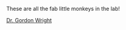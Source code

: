 These are all the fab little monkeys in the lab!

[Dr. Gordon Wright](https://www.littlemonkeylab.com/gordon.html)

